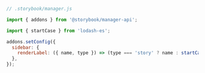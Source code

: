 ```js
// .storybook/manager.js

import { addons } from '@storybook/manager-api';

import { startCase } from 'lodash-es';

addons.setConfig({
  sidebar: {
    renderLabel: ({ name, type }) => (type === 'story' ? name : startCase(name)),
  },
});
```
